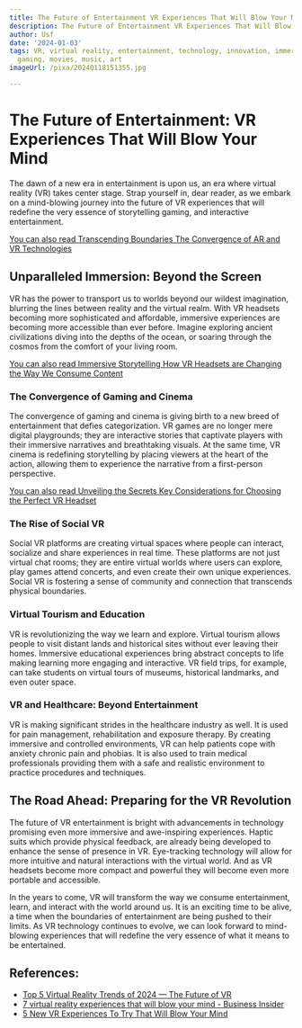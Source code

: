 ```yaml
---
title: The Future of Entertainment VR Experiences That Will Blow Your Mind
description: The Future of Entertainment VR Experiences That Will Blow Your Mind
author: Usf
date: '2024-01-03'
tags: VR, virtual reality, entertainment, technology, innovation, immersive, futuristic,
  gaming, movies, music, art
imageUrl: /pixa/20240118151355.jpg

---
```

# The Future  of Entertainment: VR Experiences That Will Blow Your Mind

The dawn of a new era in entertainment is upon us, an era where virtual reality (VR)  takes center stage. Strap yourself  in, dear  reader, as we embark  on a mind-blowing journey into the future of VR  experiences that will redefine the very essence of storytelling gaming, and interactive entertainment.

[You can  also read Transcending Boundaries The Convergence of AR and VR Technologies](Transcending%20Boundaries%20The%20Convergence%20of%20AR%20and%20VR%20Technologies)


##  Unparalleled Immersion: Beyond  the Screen

VR has the power  to transport us to worlds beyond our wildest  imagination, blurring the lines between reality and the virtual realm. With VR headsets becoming more sophisticated and affordable, immersive experiences are becoming more accessible than ever before. Imagine exploring ancient civilizations diving into the depths of the ocean, or soaring through the cosmos from the comfort of your living room.

[You  can also read Immersive Storytelling How VR Headsets are Changing the Way We Consume Content](Immersive%20Storytelling%20How%20VR%20Headsets%20are%20Changing%20the%20Way%20We%20Consume%20Content)


### The Convergence  of Gaming and Cinema

The convergence of gaming and cinema is giving  birth to a new breed of  entertainment that defies categorization. VR games are no  longer mere digital playgrounds; they are interactive stories that captivate players with their  immersive narratives and breathtaking  visuals. At the same time, VR  cinema is redefining storytelling by placing viewers at the heart of the action, allowing them to experience the narrative from a first-person perspective.

[You can also read Unveiling the Secrets Key  Considerations for  Choosing  the Perfect VR Headset](Unveiling%20the%20Secrets%20Key%20Considerations%20for%20Choosing%20the%20Perfect%20VR%20Headset)


### The Rise of Social VR

Social VR platforms are creating  virtual spaces where people  can interact, socialize and  share experiences in real time. These platforms are not just virtual  chat rooms; they are entire virtual worlds where users can explore, play games attend concerts, and even create their own unique experiences. Social VR  is fostering a sense of community and connection that  transcends physical boundaries.

### Virtual Tourism and Education

VR is revolutionizing  the way we  learn and explore. Virtual tourism allows  people to visit distant lands and historical sites without ever leaving  their homes. Immersive educational experiences bring abstract concepts to life making  learning more  engaging and interactive. VR field trips, for example, can  take students on virtual tours of museums, historical landmarks, and  even outer space.

### VR and Healthcare: Beyond Entertainment

VR is making significant strides in the healthcare industry as  well.  It is used for pain management, rehabilitation  and exposure therapy. By creating immersive and controlled environments, VR can help patients cope with anxiety chronic pain and phobias. It is also used to train medical professionals providing  them with a safe  and realistic environment to practice procedures and  techniques.

## The Road Ahead: Preparing for the VR Revolution

The  future of VR entertainment is bright with advancements in technology promising even more immersive and awe-inspiring experiences. Haptic suits which  provide physical  feedback, are  already being developed to enhance the sense of presence in VR.  Eye-tracking technology will allow for  more intuitive and natural interactions  with the virtual world.  And as VR headsets become more compact and  powerful they will become even more portable and accessible.

In the years to come, VR will transform  the way  we consume entertainment, learn, and interact with the world around us. It is  an exciting time to be alive, a time when the boundaries of entertainment are being pushed to  their limits. As VR technology continues to evolve, we can look forward to mind-blowing experiences that will redefine the very essence of what it  means to be entertained.

## References:
- [Top 5 Virtual Reality Trends of 2024 — The Future of VR](https://program-ace.com/blog/virtual-reality-trends/)
- [7 virtual reality experiences that will blow your mind - Business Insider](https://www.businessinsider.com/virtual-reality-more-than-games-2016-2?op=1)
- [5 New VR Experiences To Try That Will Blow Your Mind](https://www.digitaltrends.com/computing/5-mind-blowing-vr-experiences/)
